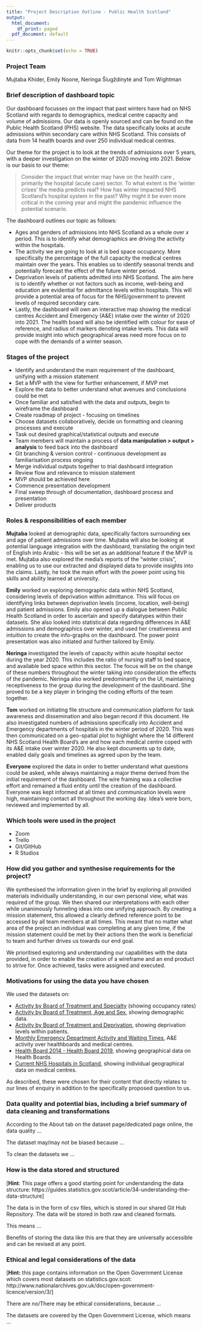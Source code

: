 ```yaml
---
title: "Project Description Outline - Public Health Scotland"
output:
  html_document:
    df_print: paged 
  pdf_document: default
---
```


```r
knitr::opts_chunk$set(echo = TRUE)
```

### Project Team

Mujtaba Khider, Emily Noone, Neringa Šiugždinytė and Tom Wightman

### Brief description of dashboard topic

Our dashboard focusses on the impact that past winters have had on NHS Scotland with regards to demographics, medical centre capacity and volume of admissions. Our data is openly sourced and can be found on the Public Health Scotland (PHS) website. The data specifically looks at acute admissions within secondary care within NHS Scotland. This consists of data from 14 health boards and over 250 individual medical centres.

Our theme for the project is to look at the trends of admissions over 5 years, with a deeper investigation on the winter of 2020 moving into 2021. Below is our basis to our theme:

>Consider the impact that winter may have on the health care , primarily the hospital (acute care) sector. To what extent is the ‘winter crises’ the media predicts real? How has winter impacted NHS Scotland’s hospital system in the past? Why might it be even more critical in the coming year and might the pandemic influence the potential scenario.

The dashboard outlines our topic as follows:

* Ages and genders of admissions into NHS Scotland as a whole over *x* period. This is to identify what demographics are driving the activity within the hospitals. 
* The activity we are going to look at is bed space occupancy. More specifically the percentage of the full capacity the medical centres maintain over the years. This enables us to identify seasonal trends and potentially forecast the effect of the future winter period. 
* Deprivation levels of patients admitted into NHS Scotland. The aim here is to identify whether or not factors such as income, well-being and education are evidential for admittance levels within hospitals. This will provide a potential area of focus for the NHS/government to prevent levels of required secondary care. 
* Lastly, the dashboard will own an interactive map showing the medical centres Accident and Emergency (A&E) intake over the winter of 2020 into 2021. The health board will also be identified with colour for ease of reference, and radius of markers denoting intake levels. This data will provide insight into which geographical areas need more focus on to cope with the demands of a winter season.

### Stages of the project

* Identify and understand the main requirement of the dashboard, unifying with a mission statement
* Set a MVP with the view for further enhancement, if MVP met
* Explore the data to better understand what avenues and conclusions could be met
* Once familiar and satisfied with the data and outputs, begin to wireframe the dashboard
* Create roadmap of project - focusing on timelines
* Choose datasets collaboratively, decide on formatting and cleaning processes and execute
* Task out desired graphical/statistical outputs and execute
* Team members will maintain a process of **data manipulation > output > analysis** to feed back into the dashboard
* Git branching & version control - continuous development as familiarisation process ongoing
* Merge individual outputs together to trial dashboard integration
* Review flow and relevance to mission statement
* MVP should be achieved here
* Commence presentation development
* Final sweep through of documentation, dashboard process and presentation
* Deliver products

### Roles & responsibilities of each member

**Mujtaba** looked at demographic data, specifically factors surrounding sex and age of patient admissions over time. Mujtaba will also be looking at potential language integration with the dashboard, translating the origin text of English into Arabic - this will be set as an additional feature if the MVP is met. Mujtaba also explored the media's reports of the "winter crisis", enabling us to use our extracted and displayed data to provide insights into the claims. Lastly, he took the main effort with the power point using his skills and ability learned at university. 

**Emily** worked on exploring demographic data within NHS Scotland, considering levels of deprivation within admittance. This will focus on identifying links between deprivation levels (income, location, well-being) and patient admissions. Emily also opened up a dialogue between Public Health Scotland in order to ascertain and specify datatypes within their datasets. She also looked into statistical data regarding differences in A&E admissions and demographics over winter, and used her creativeness and intuition to create the info-graphs on the dashboard. The power point presentation was also initiated and further tailored by Emily.

**Neringa** investigated the levels of capacity within acute hospital sector during the year 2020. This includes the ratio of nursing staff to bed space, and available bed space within this sector. The focus will be on the change of these numbers throughout the winter taking into consideration the effects of the pandemic. Neringa also worked predominantly on the UI, maintaining receptiveness to the group during the development of the dashboard. She proved to be a key player in bringing the coding efforts of the team together.

**Tom** worked on initiating file structure and communication platform for task awareness and dissemination and also began record if this document. He also investigated numbers of admissions specifically into Accident and Emergency departments of hospitals in the winter period of 2020. This was then communicated on a geo-spatial plot to highlight where the 14 different NHS Scotland Health Board's are and how each medical centre coped with its A&E intake over winter 2020. He also kept documents up to date, enabled daily goals and timelines as agreed upon by the team.

**Everyone** explored the data in order to better understand what questions could be asked, while always maintaining a major theme derived from the initial requirement of the dashboard. The wire framing was a collective effort and remained a fluid entity until the creation of the dashboard. Everyone was kept informed at all times and communication levels were high, maintaining contact all throughout the working day. Idea's were born, reviewed and implemented by all.

### Which tools were used in the project

* Zoom 
* Trello 
* Git/GitHub 
* R Studios

### How did you gather and synthesise requirements for the project?

We synthesised the information given in the brief by exploring all provided materials individually understanding, in our own personal view, what was required of the group. We then shared our interpretations with each other while unanimously funneling ideas into one unifying approach. By creating a mission statement, this allowed a clearly defined reference point to be accessed by all team members at all times. This meant that no matter what area of the project an individual was completing at any given time, if the mission statement could be met by their actions then the work is beneficial to team and further drives us towards our end goal.

We prioritised exploring and understanding our capabilities with the data provided, in order to enable the creation of a wireframe and an end product to strive for. Once achieved, tasks were assigned and executed.

### Motivations for using the data you have chosen

We used the datasets on:

* [Activity by Board of Treatment and Specialty](https://www.opendata.nhs.scot/dataset/inpatient-and-daycase-activity/resource/c3b4be64-5fb4-4a2f-af41-b0012f0a276a) (showing occupancy rates)
* [Activity by Board of Treatment, Age and Sex](https://www.opendata.nhs.scot/dataset/inpatient-and-daycase-activity/resource/00c00ecc-b533-426e-a433-42d79bdea5d4), showing demographic data.
* [Activity by Board of Treatment and Deprivation](https://www.opendata.nhs.scot/dataset/inpatient-and-daycase-activity/resource/4fc640aa-bdd4-4fbe-805b-1da1c8ed6383), showing deprivation levels within patients.
* [Monthly Emergency Department Activity and Waiting Times](https://www.opendata.nhs.scot/dataset/monthly-emergency-department-activity-and-waiting-times), A&E activity over healthboards and medical centres.
* [Health Board 2014 - Health Board 2019](https://www.opendata.nhs.scot/dataset/geography-codes-and-labels/resource/652ff726-e676-4a20-abda-435b98dd7bdc), showing geographical data on Health Boards
* [Current NHS Hospitals in Scotland](https://www.opendata.nhs.scot/dataset/hospital-codes/resource/c698f450-eeed-41a0-88f7-c1e40a568acc), showing individual geographical data on medical centres.

As described, these were chosen for their content that directly relates to our lines of enquiry in addition to the specifically proposed question to us.

### Data quality and potential bias, including a brief summary of data cleaning and transformations

According to the About tab on the dataset page/dedicated page online, the data quality ...

The dataset may/may not be biased because ...

To clean the datasets we ...

### How is the data stored and structured

[**Hint**: This page offers a good starting point for understanding the data structure: https://guides.statistics.gov.scot/article/34-understanding-the-data-structure]

The data is in the form of csv files, which is stored in our shared Git Hub Repository. The data will be stored in both raw and cleaned formats.

This means ...

Benefits of storing the data like this are that they are universally accessible and can be revised at any point. 

### Ethical and legal considerations of the data

[**Hint:** this page contains information on the Open Government License which covers most datasets on statistics.gov.scot: http://www.nationalarchives.gov.uk/doc/open-government-licence/version/3/]

There are no/There may be ethical considerations, because ...

The datasets are covered by the Open Government License, which means ...